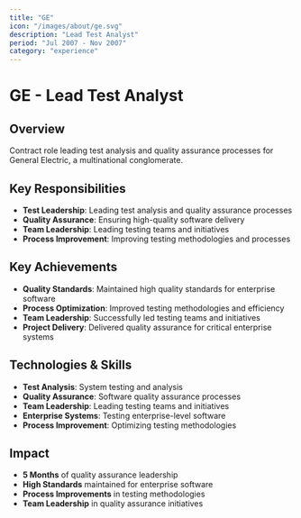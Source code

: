 ```yaml
---
title: "GE"
icon: "/images/about/ge.svg"
description: "Lead Test Analyst"
period: "Jul 2007 - Nov 2007"
category: "experience"
---
```


# GE - Lead Test Analyst

## Overview

Contract role leading test analysis and quality assurance processes for General Electric, a multinational conglomerate.

## Key Responsibilities

- **Test Leadership**: Leading test analysis and quality assurance processes
- **Quality Assurance**: Ensuring high-quality software delivery
- **Team Leadership**: Leading testing teams and initiatives
- **Process Improvement**: Improving testing methodologies and processes

## Key Achievements

- **Quality Standards**: Maintained high quality standards for enterprise software
- **Process Optimization**: Improved testing methodologies and efficiency
- **Team Leadership**: Successfully led testing teams and initiatives
- **Project Delivery**: Delivered quality assurance for critical enterprise systems

## Technologies & Skills

- **Test Analysis**: System testing and analysis
- **Quality Assurance**: Software quality assurance processes
- **Team Leadership**: Leading testing teams and initiatives
- **Enterprise Systems**: Testing enterprise-level software
- **Process Improvement**: Optimizing testing methodologies

## Impact

- **5 Months** of quality assurance leadership
- **High Standards** maintained for enterprise software
- **Process Improvements** in testing methodologies
- **Team Leadership** in quality assurance initiatives 